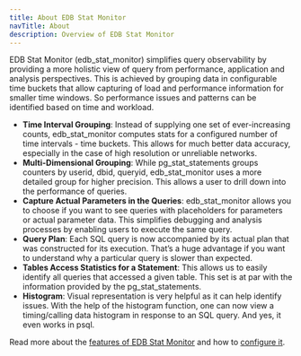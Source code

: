 ```yaml
---
title: About EDB Stat Monitor
navTitle: About
description: Overview of EDB Stat Monitor
---
```


EDB Stat Monitor (edb_stat_monitor) simplifies query observability by providing a more holistic view of query from performance, application and analysis perspectives. This is achieved by grouping data in configurable time buckets that allow capturing of load and performance information for smaller time windows. So performance issues and patterns can be identified based on time and workload.

- **Time Interval Grouping**: Instead of supplying one set of ever-increasing counts, edb_stat_monitor computes stats for a configured number of time intervals - time buckets. This allows for much better data accuracy, especially in the case of high resolution or unreliable networks.
- **Multi-Dimensional Grouping**: While pg_stat_statements groups counters by userid, dbid, queryid, edb_stat_monitor uses a more detailed group for higher precision. This allows a user to drill down into the performance of queries.
- **Capture Actual Parameters in the Queries**: edb_stat_monitor allows you to choose if you want to see queries with placeholders for parameters or actual parameter data. This simplifies debugging and analysis processes by enabling users to execute the same query.
- **Query Plan**: Each SQL query is now accompanied by its actual plan that was constructed for its execution. That’s a huge advantage if you want to understand why a particular query is slower than expected.
- **Tables Access Statistics for a Statement**: This allows us to easily identify all queries that accessed a given table. This set is at par with the information provided by the pg_stat_statements.
- **Histogram**: Visual representation is very helpful as it can help identify issues. With the help of the histogram function, one can now view a timing/calling data histogram in response to an SQL query. And yes, it even works in psql.

Read more about the [features of EDB Stat Monitor](features) and how to [configure it](configuring).
